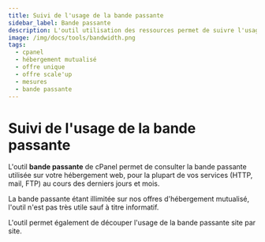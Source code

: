 ```yaml
---
title: Suivi de l'usage de la bande passante
sidebar_label: Bande passante
description: L'outil utilisation des ressources permet de suivre l'usage des ressources CPU, mémoire, IO de l'hébergement
image: /img/docs/tools/bandwidth.png
tags:
  - cpanel
  - hébergement mutualisé
  - offre unique
  - offre scale'up
  - mesures
  - bande passante
---
```


# Suivi de l'usage de la bande passante

L'outil **bande passante** de cPanel permet de consulter la bande passante utilisée sur votre hébergement web,
pour la plupart de vos services (HTTP, mail, FTP) au cours des derniers jours et mois.

La bande passante étant illimitée sur nos offres d'hébergement mutualisé, l'outil n'est pas très utile sauf à titre
informatif.

L'outil permet également de découper l'usage de la bande passante site par site.

<PreviewToolCard tool='bandwidth' />
